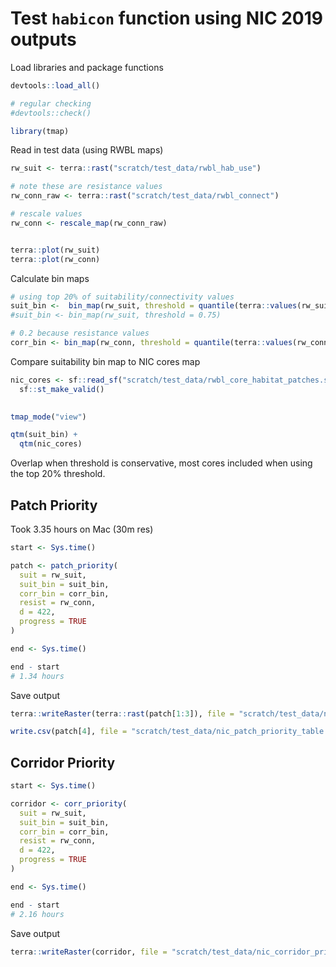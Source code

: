 # Test `habicon` function using NIC 2019 outputs

Load libraries and package functions

```r
devtools::load_all()

# regular checking
#devtools::check()

library(tmap)

```

Read in test data (using RWBL maps)

```r
rw_suit <- terra::rast("scratch/test_data/rwbl_hab_use")

# note these are resistance values
rw_conn_raw <- terra::rast("scratch/test_data/rwbl_connect")

# rescale values
rw_conn <- rescale_map(rw_conn_raw)


terra::plot(rw_suit)
terra::plot(rw_conn)

```

Calculate bin maps

```r
# using top 20% of suitability/connectivity values
suit_bin <-  bin_map(rw_suit, threshold = quantile(terra::values(rw_suit, na.rm = TRUE), 0.8))
#suit_bin <- bin_map(rw_suit, threshold = 0.75)

# 0.2 because resistance values
corr_bin <- bin_map(rw_conn, threshold = quantile(terra::values(rw_conn, na.rm = TRUE), 0.2))

```

Compare suitability bin map to NIC cores map

```r
nic_cores <- sf::read_sf("scratch/test_data/rwbl_core_habitat_patches.shp") |>
  sf::st_make_valid()
  

tmap_mode("view")

qtm(suit_bin) +
  qtm(nic_cores)
```

Overlap when threshold is conservative, most cores included when using the top 20% threshold.

## Patch Priority
Took 3.35 hours on Mac (30m res)

```r
start <- Sys.time()

patch <- patch_priority(
  suit = rw_suit,
  suit_bin = suit_bin,
  corr_bin = corr_bin,
  resist = rw_conn,
  d = 422,
  progress = TRUE
)

end <- Sys.time()

end - start
# 1.34 hours
```

Save output

```r
terra::writeRaster(terra::rast(patch[1:3]), file = "scratch/test_data/nic_patch_priority_rasters.tif")

write.csv(patch[4], file = "scratch/test_data/nic_patch_priority_table.csv")
```

## Corridor Priority

```r
start <- Sys.time()

corridor <- corr_priority(
  suit = rw_suit,
  suit_bin = suit_bin,
  corr_bin = corr_bin,
  resist = rw_conn,
  d = 422,
  progress = TRUE
)

end <- Sys.time()

end - start
# 2.16 hours
```


Save output
```r
terra::writeRaster(corridor, file = "scratch/test_data/nic_corridor_priority.tif")
```

